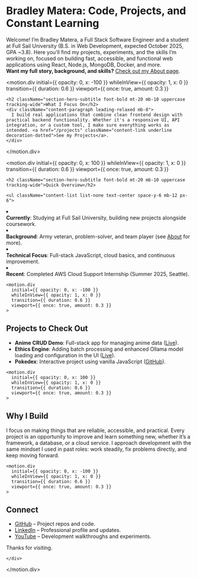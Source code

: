 
<HeroLayout>

<TerminalWrapper>
<div className="hero-wrapper">
  <motion.div
    initial={{ opacity: 0, y: 50 }}
    animate={{ opacity: 1, y: 0 }}
    transition={{ duration: 1 }}
  className="px-8 py-20 p-12 md:p-16 max-w-5xl mx-auto text-center rounded-2xl shadow-2xl font-sans section-hero"
  >
    <div className="content-container">

  <h1 className="section-hero-title font-extrabold mb-8 drop-shadow-lg">
    Bradley Matera: Code, Projects, and Constant Learning
  </h1>

  <div className="content-paragraph leading-relaxed mb-8">
    Welcome! I’m Bradley Matera, a Full Stack Software Engineer and a student at Full Sail University (B.S. in Web Development, expected October 2025, GPA ~3.8). Here you’ll find my projects, experiments, and the skills I’m working on, focused on building fast, accessible, and functional web applications using React, Node.js, MongoDB, Docker, and more.
    <br />
    <strong>Want my full story, background, and skills?</strong> <a href="/about" className="content-link underline">Check out my About page</a>.
  </div>

  <motion.div
    initial={{ opacity: 0, x: -100 }}
    whileInView={{ opacity: 1, x: 0 }}
    transition={{ duration: 0.6 }}
    viewport={{ once: true, amount: 0.3 }}
  >
    <h2 className="section-hero-subtitle font-bold mt-20 mb-10 uppercase tracking-wide">What I Focus On</h2>
    <div className="content-paragraph leading-relaxed mb-8">
      I build real applications that combine clean frontend design with practical backend functionality. Whether it's a responsive UI, API integration, or a custom tool, I make sure everything works as intended. <a href="/projects" className="content-link underline decoration-dotted">See my Projects</a>.
    </div>
  </motion.div>

  <motion.div
    initial={{ opacity: 0, x: 100 }}
    whileInView={{ opacity: 1, x: 0 }}
    transition={{ duration: 0.6 }}
    viewport={{ once: true, amount: 0.3 }}
  >
    <h2 className="section-hero-subtitle font-bold mt-20 mb-10 uppercase tracking-wide">Quick Overview</h2>

    <ul className="content-list list-none text-center space-y-6 mb-12 px-6">
  <li><div className="terminal-root p-6"><strong>Currently</strong>: Studying at Full Sail University, building new projects alongside coursework.</div></li>
  <li><div className="terminal-root p-6"><strong>Background</strong>: Army veteran, problem-solver, and team player (see <a href="/about" className="content-link underline">About</a> for more).</div></li>
  <li><div className="terminal-root p-6"><strong>Technical Focus</strong>: Full-stack JavaScript, cloud basics, and continuous improvement.</div></li>
  <li><div className="terminal-root p-6"><strong>Recent</strong>: Completed AWS Cloud Support Internship (Summer 2025, Seattle).</div></li>
    </ul>
  </motion.div>

    <motion.div
      initial={{ opacity: 0, x: -100 }}
      whileInView={{ opacity: 1, x: 0 }}
      transition={{ duration: 0.6 }}
      viewport={{ once: true, amount: 0.3 }}
    >
  <h2 className="section-hero-subtitle font-bold mt-20 mb-10 uppercase tracking-wide">Projects to Check Out</h2>

  <ul className="content-list list-none text-center space-y-6 mb-12 px-6">
          <li>
            <div className="terminal-root p-6">
              <strong>Anime CRUD Demo</strong>: Full-stack app for managing anime data (<a href="https://cruddemo-one.vercel.app/" className="content-link underline">Live</a>).
            </div>
          </li>
          <li>
            <div className="terminal-root p-6">
              <strong>Ethics Engine</strong>: Adding batch processing and enhanced Ollama model loading and configuration in the UI (<a href="https://github.com/BradleyMatera/ethicsengine_enterprise" className="content-link underline">Live</a>).
            </div>
          </li>
          <li>
            <div className="terminal-root p-6">
              <strong>Pokedex</strong>: Interactive project using vanilla JavaScript (<a href="https://github.com/BradleyMatera/Interactive-Pokedex" className="content-link underline">GitHub</a>).
            </div>
          </li>
      </ul>
    </motion.div>

    <motion.div
      initial={{ opacity: 0, x: 100 }}
      whileInView={{ opacity: 1, x: 0 }}
      transition={{ duration: 0.6 }}
      viewport={{ once: true, amount: 0.3 }}
    >
  <h2 className="section-hero-subtitle font-bold mt-20 mb-10 uppercase tracking-wide">Why I Build</h2>

  <div className="content-paragraph leading-relaxed mb-8">
        I focus on making things that are reliable, accessible, and practical. Every project is an opportunity to improve and learn something new, whether it’s a framework, a database, or a cloud service. I approach development with the same mindset I used in past roles: work steadily, fix problems directly, and keep moving forward.
      </div>
    </motion.div>

    <motion.div
      initial={{ opacity: 0, x: -100 }}
      whileInView={{ opacity: 1, x: 0 }}
      transition={{ duration: 0.6 }}
      viewport={{ once: true, amount: 0.3 }}
    >
  <h2 className="section-hero-subtitle font-bold mt-20 mb-10 uppercase tracking-wide">Connect</h2>

  <ul className="content-list list-none text-center space-y-6 mb-12 px-6">
  <li><div className="terminal-root p-6"><a href="https://github.com/BradleyMatera" className="content-link underline">GitHub</a> – Project repos and code.</div></li>
  <li><div className="terminal-root p-6"><a href="https://linkedin.com/in/championingempatheticwebsolutionsthroughcode" className="content-link underline">LinkedIn</a> – Professional profile and updates.</div></li>
  <li><div className="terminal-root p-6"><a href="https://www.youtube.com/@bradmatera" className="content-link underline">YouTube</a> – Development walkthroughs and experiments.</div></li>
      </ul>
    </motion.div>

  <div className="content-paragraph leading-relaxed mb-8 text-center">
      Thanks for visiting.
    </div>

    </div>
  </motion.div>
</div>
</TerminalWrapper>

</HeroLayout>
